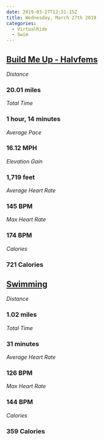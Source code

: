 ```yaml
---
date: 2019-03-27T12:31:15Z
title: Wednesday, March 27th 2019
categories:
  - VirtualRide
  - Swim
---
```

## [Build Me Up - Halvfems](https://www.strava.com/activities/2244437494)

_Distance_

### 20.01 miles

_Total Time_

### 1 hour, 14 minutes

_Average Pace_

### 16.12 MPH

_Elevation Gain_

### 1,719 feet

_Average Heart Rate_

### 145 BPM

_Max Heart Rate_

### 174 BPM

_Calories_

### 721 Calories

## [Swimming](https://www.strava.com/activities/2246000500)

_Distance_

### 1.02 miles

_Total Time_

### 31 minutes

_Average Heart Rate_

### 126 BPM

_Max Heart Rate_

### 144 BPM

_Calories_

### 359 Calories
